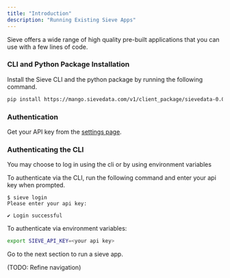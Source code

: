 ```yaml
---
title: "Introduction"
description: "Running Existing Sieve Apps"
---
```


Sieve offers a wide range of high quality pre-built applications that you can use with a few lines of code. 

### CLI and Python Package Installation

Install the Sieve CLI and the python package by running the following command.

```bash 
pip install https://mango.sievedata.com/v1/client_package/sievedata-0.0.1.1.2-py3-none-any.whl --force-reinstall
```

### Authentication

Get your API key from the [settings page](https://www.sievedata.com/dashboard/settings).

### Authenticating the CLI

You may choose to log in using the cli or by using environment variables


To authenticate via the CLI, run the following command and enter your api key when prompted.

```
$ sieve login
Please enter your api key:

✔ Login successful
```

To authenticate via environment variables:

```bash 
export SIEVE_API_KEY=<your api key>
```


Go to the next section to run a sieve app.

(TODO: Refine navigation)

